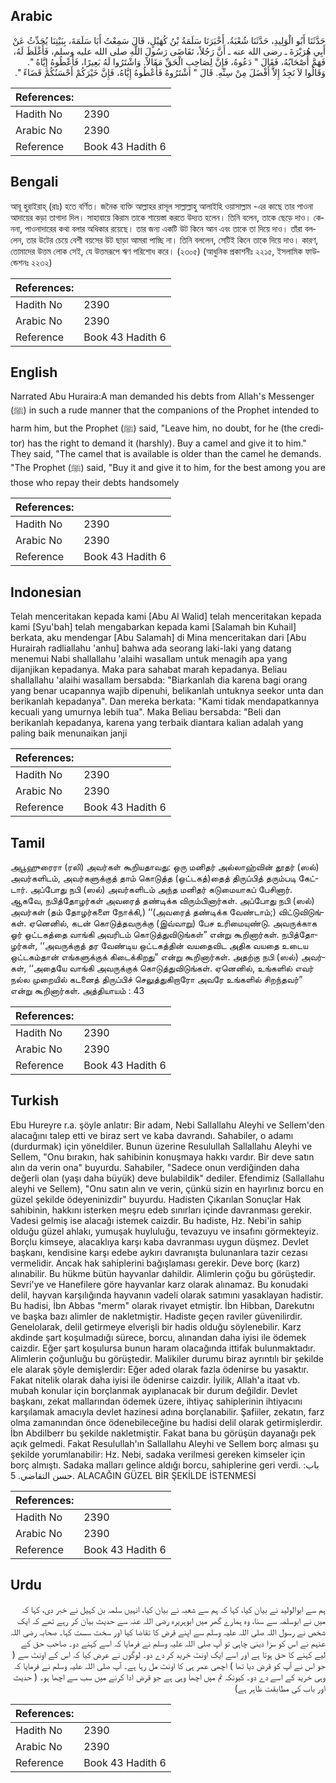 ## Arabic


<div dir="rtl" lang="ar" style={{fontSize:'larger',backgroundColor:'#f8f9fa',padding:20}}>
حَدَّثَنَا أَبُو الْوَلِيدِ، حَدَّثَنَا شُعْبَةُ، أَخْبَرَنَا سَلَمَةُ بْنُ كُهَيْلٍ، قَالَ سَمِعْتُ أَبَا سَلَمَةَ، بِبَيْتِنَا يُحَدِّثُ عَنْ أَبِي هُرَيْرَةَ ـ رضى الله عنه ـ أَنَّ رَجُلاً، تَقَاضَى رَسُولَ اللَّهِ صلى الله عليه وسلم، فَأَغْلَظَ لَهُ، فَهَمَّ أَصْحَابُهُ، فَقَالَ ‏"‏ دَعُوهُ، فَإِنَّ لِصَاحِبِ الْحَقِّ مَقَالاً‏.‏ وَاشْتَرُوا لَهُ بَعِيرًا، فَأَعْطُوهُ إِيَّاهُ ‏"‏‏.‏ وَقَالُوا لاَ نَجِدُ إِلاَّ أَفْضَلَ مِنْ سِنِّهِ‏.‏ قَالَ ‏"‏ اشْتَرُوهُ فَأَعْطُوهُ إِيَّاهُ، فَإِنَّ خَيْرَكُمْ أَحْسَنُكُمْ قَضَاءً ‏"‏‏.‏
</div>
<div style={{backgroundColor:'#f8f9fa',padding:20, marginBottom: 10}}><table> <thead> <tr> <th>References:</th> <th></th> </tr> </thead> <tbody><tr><td>Hadith No</td><td>2390</td></tr><tr><td>Arabic No</td><td>2390</td></tr><tr><td>Reference</td><td>Book 43 Hadith 6</td></tr></tbody></table></div>

## Bengali


<div dir="ltr" lang="bn" style={{fontSize:'larger',backgroundColor:'#f8f9fa',padding:20}}>
আবূ হুরাইরাহ্ (রাঃ) হতে বর্ণিত। জনৈক ব্যক্তি আল্লাহর রাসূল সাল্লাল্লাহু আলাইহি ওয়াসাল্লাম -এর কাছে তার পাওনা আদায়ের কড়া তাগাদা দিল। সাহাবায়ে কিরাম তাকে শায়েস্তা করতে উদ্যত হলেন। তিনি বলেন, তাকে ছেড়ে দাও। কেননা, পাওনাদারের কথা বলার অধিকার রয়েছে। তার জন্য একটি উট কিনে আন এবং তাকে তা দিয়ে দাও। তাঁরা বললেন, তার উটের চেয়ে বেশী বয়সের উট ছাড়া আমরা পাচ্ছি না। তিনি বললেন, সেটিই কিনে তাকে দিয়ে দাও। কারণ, তোমাদের উত্তম লোক সেই, যে উত্তমরূপে ঋণ পরিশোধ করে। (২৩০৫) (আধুনিক প্রকাশনীঃ ২২১৫, ইসলামিক ফাউন্ডেশনঃ ২২৩২)
</div>
<div style={{backgroundColor:'#f8f9fa',padding:20, marginBottom: 10}}><table> <thead> <tr> <th>References:</th> <th></th> </tr> </thead> <tbody><tr><td>Hadith No</td><td>2390</td></tr><tr><td>Arabic No</td><td>2390</td></tr><tr><td>Reference</td><td>Book 43 Hadith 6</td></tr></tbody></table></div>

## English


<div dir="ltr" lang="en" style={{fontSize:'larger',backgroundColor:'#f8f9fa',padding:20}}>
Narrated Abu Huraira:A man demanded his debts from Allah's Messenger (ﷺ) in such a rude manner that the companions of the Prophet intended to harm him, but the Prophet (ﷺ) said, "Leave him, no doubt, for he (the creditor) has the right to demand it (harshly). Buy a camel and give it to him." They said, "The camel that is available is older than the camel he demands. "The Prophet (ﷺ) said, "Buy it and give it to him, for the best among you are those who repay their debts handsomely
</div>
<div style={{backgroundColor:'#f8f9fa',padding:20, marginBottom: 10}}><table> <thead> <tr> <th>References:</th> <th></th> </tr> </thead> <tbody><tr><td>Hadith No</td><td>2390</td></tr><tr><td>Arabic No</td><td>2390</td></tr><tr><td>Reference</td><td>Book 43 Hadith 6</td></tr></tbody></table></div>

## Indonesian


<div dir="ltr" lang="id" style={{fontSize:'larger',backgroundColor:'#f8f9fa',padding:20}}>
Telah menceritakan kepada kami [Abu Al Walid] telah menceritakan kepada kami [Syu'bah] telah mengabarkan kepada kami [Salamah bin Kuhail] berkata, aku mendengar [Abu Salamah] di Mina menceritakan dari [Abu Hurairah radliallahu 'anhu] bahwa ada seorang laki-laki yang datang menemui Nabi shallallahu 'alaihi wasallam untuk menagih apa yang dijanjikan kepadanya. Maka para sahabat marah kepadanya. Beliau shallallahu 'alaihi wasallam bersabda: "Biarkanlah dia karena bagi orang yang benar ucapannya wajib dipenuhi, belikanlah untuknya seekor unta dan berikanlah kepadanya". Dan mereka berkata: "Kami tidak mendapatkannya kecuali yang umurnya lebih tua". Maka Beliau bersabda: "Beli dan berikanlah kepadanya, karena yang terbaik diantara kalian adalah yang paling baik menunaikan janji
</div>
<div style={{backgroundColor:'#f8f9fa',padding:20, marginBottom: 10}}><table> <thead> <tr> <th>References:</th> <th></th> </tr> </thead> <tbody><tr><td>Hadith No</td><td>2390</td></tr><tr><td>Arabic No</td><td>2390</td></tr><tr><td>Reference</td><td>Book 43 Hadith 6</td></tr></tbody></table></div>

## Tamil


<div dir="ltr" lang="ta" style={{fontSize:'larger',backgroundColor:'#f8f9fa',padding:20}}>
அபூஹுரைரா (ரலி) அவர்கள் கூறியதாவது: ஒரு மனிதர் அல்லாஹ்வின் தூதர் (ஸல்) அவர்களிடம், அவர்களுக்குத் தாம் கொடுத்த (ஒட்டகத்)தைத் திருப்பித் தரும்படி கேட்டார். அப்போது நபி (ஸல்) அவர்களிடம் அந்த மனிதர் கடுமையாகப் பேசினார். ஆகவே, நபித்தோழர்கள் அவரைத் தண்டிக்க விரும்பினார்கள். அப்போது நபி (ஸல்) அவர்கள் (தம் தோழர்களை நோக்கி,) ‘‘(அவரைத் தண்டிக்க வேண்டாம்;) விட்டுவிடுங்கள். ஏனெனில், கடன் கொடுத்தவருக்கு (இவ்வாறு) பேச உரிமையுண்டு. அவருக்காக ஓர் ஒட்டகத்தை வாங்கி அவரிடம் கொடுத்துவிடுங்கள்” என்று கூறினார்கள். நபித்தோழர்கள், ‘‘அவருக்குத் தர வேண்டிய ஒட்டகத்தின் வயதைவிட அதிக வயதை உடைய ஒட்டகம்தான் எங்களுக்குக் கிடைக்கிறது” என்று கூறினார்கள். அதற்கு நபி (ஸல்) அவர்கள், ‘‘அதையே வாங்கி அவருக்குக் கொடுத்துவிடுங்கள். ஏனெனில், உங்களில் எவர் நல்ல முறையில் கடனைத் திருப்பிச் செலுத்துகிறாரோ அவரே உங்களில் சிறந்தவர்” என்று கூறினார்கள். அத்தியாயம் : 43
</div>
<div style={{backgroundColor:'#f8f9fa',padding:20, marginBottom: 10}}><table> <thead> <tr> <th>References:</th> <th></th> </tr> </thead> <tbody><tr><td>Hadith No</td><td>2390</td></tr><tr><td>Arabic No</td><td>2390</td></tr><tr><td>Reference</td><td>Book 43 Hadith 6</td></tr></tbody></table></div>

## Turkish


<div dir="ltr" lang="tr" style={{fontSize:'larger',backgroundColor:'#f8f9fa',padding:20}}>
Ebu Hureyre r.a. şöyle anlatır: Bir adam, Nebi Sallallahu Aleyhi ve Sellem'den alacağını talep etti ve biraz sert ve kaba davrandı. Sahabiler, o adamı (durdurmak) için yöneldiler. Bunun üzerine Resulullah Sallallahu Aleyhi ve Sellem, "Onu bırakın, hak sahibinin konuşmaya hakkı vardır. Bir deve satın alın da verin ona" buyurdu. Sahabiler, "Sadece onun verdiğinden daha değerli olan (yaşı daha büyük) deve bulabildik" dediler. Efendimiz (Sallallahu aleyhi ve Sellem), "Onu satın alın ve verin, çünkü sizin en hayırlınız borcu en güzel şekilde ödeyeninizdir" buyurdu. Hadisten Çıkarılan Sonuçlar Hak sahibinin, hakkını isterken meşru edeb sınırları içinde davranması gerekir. Vadesi gelmiş ise alacağı istemek caizdir. Bu hadiste, Hz. Nebi'in sahip olduğu güzel ahlakı, yumuşak huyluluğu, tevazuyu ve insafını görmekteyiz. Borçlu kimseye, alacaklıya karşı kaba davranması uygun düşmez. Devlet başkanı, kendisine karşı edebe aykırı davranışta bulunanlara tazir cezası vermelidir. Ancak hak sahiplerini bağışlaması gerekir. Deve borç (karz) alınabilir. Bu hükme bütün hayvanlar dahildir. Alimlerin çoğu bu görüştedir. Sevri'ye ve Hanefilere göre hayvanlar karz olarak alınamaz. Bu konudaki delil, hayvan karşılığında hayvanın vadeli olarak satımını yasaklayan hadistir. Bu hadisi, İbn Abbas "merm" olarak rivayet etmiştir. İbn Hibban, Darekutnı ve başka bazı alimler de nakletmiştir. Hadiste geçen raviler güvenilirdir. Genelolarak, delil getirmeye elverişli bir hadis olduğu söylenebilir. Karz akdinde şart koşulmadığı sürece, borcu, alınandan daha iyisi ile ödemek caizdir. Eğer şart koşulursa bunun haram olacağında ittifak bulunmaktadır. Alimlerin çoğunluğu bu görüştedir. Malikiler durumu biraz ayrıntılı bir şekilde ele alarak şöyle demişlerdir: Eğer aded olarak fazla ödenirse bu yasaktır. Fakat nitelik olarak daha iyisi ile ödenirse caizdir. İyilik, Allah'a itaat vb. mubah konular için borçlanmak ayıplanacak bir durum değildir. Devlet başkanı, zekat mallarından ödemek üzere, ihtiyaç sahiplerinin ihtiyacını karşılamak amacıyla devlet hazinesi adına borçlanabilir. Şafiiler, zekatın, farz olma zamanından önce ödenebileceğine bu hadisi delil olarak getirmişlerdir. İbn Abdilberr bu şekilde nakletmiştir. Fakat bana bu görüşün dayanağı pek açık gelmedi. Fakat Resulullah'ın Sallallahu Aleyhi ve Sellem borç alması şu şekilde yorumlanabilir: Hz. Nebi, sadaka verilmesi gereken kimseler için borç almıştı. Sadaka malları gelince aldığı borcu, sahiplerine geri verdi. باب: حسن التقاضي. 5. ALACAĞIN GÜZEL BİR ŞEKİLDE İSTENMESİ
</div>
<div style={{backgroundColor:'#f8f9fa',padding:20, marginBottom: 10}}><table> <thead> <tr> <th>References:</th> <th></th> </tr> </thead> <tbody><tr><td>Hadith No</td><td>2390</td></tr><tr><td>Arabic No</td><td>2390</td></tr><tr><td>Reference</td><td>Book 43 Hadith 6</td></tr></tbody></table></div>

## Urdu


<div dir="rtl" lang="ur" style={{fontSize:'larger',backgroundColor:'#f8f9fa',padding:20}}>
ہم سے ابوالولید نے بیان کیا، کہا کہ ہم سے شعبہ نے بیان کیا، انہیں سلمہ بن کہیل نے خبر دی، کہا کہ میں نے ابوسلمہ سے سنا، وہ ہمارے گھر میں ابوہریرہ رضی اللہ عنہ سے حدیث بیان کر رہے تھے کہ ایک شخص نے رسول اللہ صلی اللہ علیہ وسلم سے اپنے قرض کا تقاضا کیا اور سخت سست کہا۔ صحابہ رضی اللہ عنہم نے اس کو سزا دینی چاہی تو آپ صلی اللہ علیہ وسلم نے فرمایا کہ اسے کہنے دو۔ صاحب حق کے لیے کہنے کا حق ہوتا ہے اور اسے ایک اونٹ خرید کر دے دو۔ لوگوں نے عرض کیا کہ اس کے اونٹ سے ( جو اس نے آپ کو قرض دیا تھا ) اچھی عمر ہی کا اونٹ مل رہا ہے۔ آپ صلی اللہ علیہ وسلم نے فرمایا کہ وہی خرید کے اسے دے دو۔ کیونکہ تم میں اچھا وہی ہے جو قرض ادا کرنے میں سب سے اچھا ہو۔ ( حدیث اور باب کی مطابقت ظاہر ہے)
</div>
<div style={{backgroundColor:'#f8f9fa',padding:20, marginBottom: 10}}><table> <thead> <tr> <th>References:</th> <th></th> </tr> </thead> <tbody><tr><td>Hadith No</td><td>2390</td></tr><tr><td>Arabic No</td><td>2390</td></tr><tr><td>Reference</td><td>Book 43 Hadith 6</td></tr></tbody></table></div>